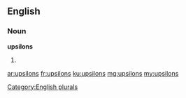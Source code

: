 ==English==

===Noun===
'''upsilons'''

# {{plural of|[[upsilon]]}}

[[Category:English plurals]]

[[ar:upsilons]]
[[fr:upsilons]]
[[ku:upsilons]]
[[mg:upsilons]]
[[my:upsilons]]